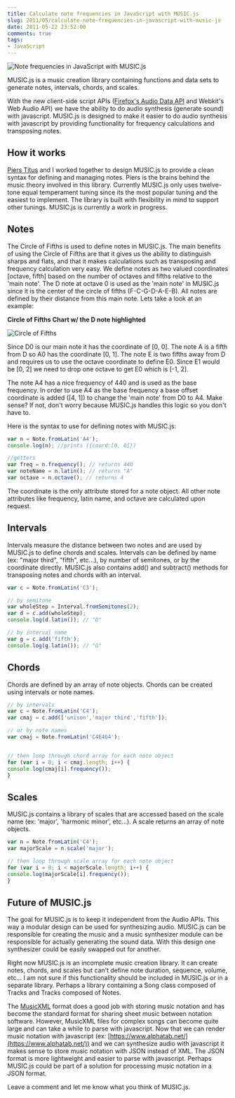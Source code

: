 ```yaml
---
title: Calculate note frequencies in JavaScript with MUSIC.js
slug: 2011/05/calculate-note-frequencies-in-javascript-with-music-js
date: 2011-05-22 23:52:00
comments: true
tags:
- JavaScript
---
```



![Note frequencies in JavaScript with MUSIC.js](./musicjs_logo.jpg)

MUSIC.js is a music creation library containing functions and data sets to generate notes, intervals, chords, and scales.

With the new client-side script APIs ([Firefox's Audio Data API](https://wiki.mozilla.org/Audio_Data_API) and Webkit's Web Audio API) we have the ability to do audio synthesis (generate sound) with javascript. MUSIC.js is designed to make it easier to do audio synthesis with javascript by providing functionality for frequency calculations and transposing notes.


<DemoButtonGroup
  downloadLink="https://github.com/gregjopa/music.js"
  demoLink="https://www.gregjopa.com/music.js/"
/>

## How it works

[Piers Titus](http://www.toverlamp.org/) and I worked together to design MUSIC.js to provide a clean syntax for defining and managing notes. Piers is the brains behind the music theory involved in this library. Currently MUSIC.js only uses twelve-tone equal temperament tuning since its the most popular tuning and the easiest to implement. The library is built with flexibility in mind to support other tunings. MUSIC.js is currently a work in progress.

## Notes

The Circle of Fifths is used to define notes in MUSIC.js. The main benefits of using the Circle of Fifths are that it gives us the ability to distinguish sharps and flats, and that it makes calculations such as transposing and frequency calculation very easy. We define notes as two valued coordinates [octave, fifth] based on the number of octaves and fifths relative to the 'main note'. The D note at octave 0 is used as the 'main note' in MUSIC.js since it is the center of the circle of fifths (F-C-G-D-A-E-B). All notes are defined by their distance from this main note. Lets take a look at an example:

__Circle of Fifths Chart w/ the D note highlighted__

![Circle of Fifths](circleOfFifths.jpg)

Since D0 is our main note it has the coordinate of [0, 0]. The note A is a fifth from D so A0 has the coordinate [0, 1]. The note E is two fifths away from D and requires us to use the octave coordinate to define E0. Since E1 would be [0, 2] we need to drop one octave to get E0 which is [-1, 2].

The note A4 has a nice frequency of 440 and is used as the base frequency. In order to use A4 as the base frequency a base offset coordinate is added ([4, 1]) to change the 'main note' from D0 to A4. Make sense? If not, don't worry because MUSIC.js handles this logic so you don't have to.

Here is the syntax to use for defining notes with MUSIC.js:


``` javascript
var n = Note.fromLatin('A4');
console.log(n); //prints ({coord:[0, 0]})

//getters
var freq = n.frequency(); // returns 440
var noteName = n.latin(); // returns "A"
var octave = n.octave(); // returns 4
```


The coordinate is the only attribute stored for a note object. All other note attributes like frequency, latin name, and octave are calculated upon request.

## Intervals

Intervals measure the distance between two notes and are used by MUSIC.js to define chords and scales. Intervals can be defined by name (ex: "major third", "fifth", etc...), by number of semitones, or by the coordinate directly. MUSIC.js also contains add() and subtract() methods for transposing notes and chords with an interval.


``` javascript
var c = Note.fromLatin('C3');

// by semitone
var wholeStep = Interval.fromSemitones(2);
var d = c.add(wholeStep);
console.log(d.latin()); // "D"

// by interval name
var g = c.add('fifth');
console.log(g.latin()); // "G"
```


## Chords

Chords are defined by an array of note objects. Chords can be created using intervals or note names.


``` javascript
// by intervals
var c = Note.fromLatin('C4');
var cmaj = c.add(['unison','major third','fifth']);

// or by note names
var cmaj = Note.fromLatin('C4E4G4');


// then loop through chord array for each note object
for (var i = 0; i < cmaj.length; i++) {
console.log(cmaj[i].frequency());
}
```


## Scales

MUSIC.js contains a library of scales that are accessed based on the scale name (ex: 'major', 'harmonic minor', etc...). A scale returns an array of note objects.


``` javascript
var n = Note.fromLatin('C4');
var majorScale = n.scale('major');

// then loop through scale array for each note object
for (var i = 0; i < majorScale.length; i++) {
console.log(majorScale[i].frequency());
}
```


## Future of MUSIC.js

The goal for MUSIC.js is to keep it independent from the Audio APIs. This way a modular design can be used for synthesizing audio. MUSIC.js can be responsible for creating the music and a music synthesizer module can be responsible for actually generating the sound data. With this design one synthesizer could be easily swapped out for another.

Right now MUSIC.js is an incomplete music creation library. It can create notes, chords, and scales but can’t define note duration, sequence, volume, etc… I am not sure if this functionality should be included in MUSIC.js or in a separate library. Perhaps a library containing a Song class composed of Tracks and Tracks composed of Notes.

The [MusicXML](http://www.musicxml.com/) format does a good job with storing music notation and has become the standard format for sharing sheet music between notation software. However, MusicXML files for complex songs can become quite large and can take a while to parse with javascript. Now that we can render music notation with javascript (ex: [https://www.alphatab.net/](https://www.alphatab.net/)) and we can synthesize audio with javascript it makes sense to store music notation with JSON instead of XML. The JSON format is more lightweight and easier to parse with javascript. Perhaps MUSIC.js could be part of a solution for processing music notation in a JSON format.

Leave a comment and let me know what you think of MUSIC.js.
